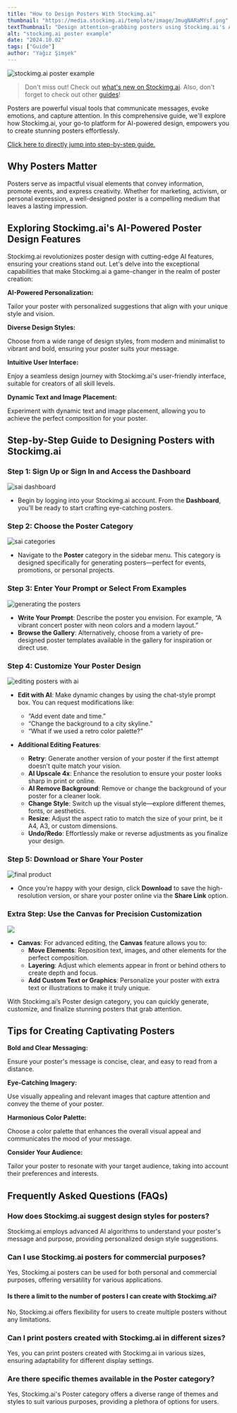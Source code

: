 ```yaml
---
title: "How to Design Posters With Stockimg.ai"
thumbnail: "https://media.stockimg.ai/template/image/JmugNARaMYsf.png"
textThumbnail: "Design attention-grabbing posters using Stockimg.ai's AI-powered tools. Follow this guide to easily create and customize posters for events, promotions, and more with AI and the Canvas feature for precise editing."
alt: "stockimg.ai poster example"
date: "2024.10.02"
tags: ["Guide"]
author: "Yağız Şimşek"
---
```


![stockimg.ai poster example](https://media.stockimg.ai/template/image/JmugNARaMYsf.png)

> Don't miss out! Check out [what's new on Stockimg.ai](https://stockimg.ai/blog/ai-and-technology/introducing-new-stockimg-ui). Also, don't forget to check out other [guides](https://stockimg.ai/blog/guide)!

Posters are powerful visual tools that communicate messages, evoke emotions, and capture attention. In this comprehensive guide, we'll explore how Stockimg.ai, your go-to platform for AI-powered design, empowers you to create stunning posters effortlessly.

[Click here to directly jump into step-by-step guide.](#step-by-step-guide-to-designing-posters-with-stockimgai)

## Why Posters Matter

Posters serve as impactful visual elements that convey information, promote events, and express creativity. Whether for marketing, activism, or personal expression, a well-designed poster is a compelling medium that leaves a lasting impression.

## Exploring Stockimg.ai's AI-Powered Poster Design Features

Stockimg.ai revolutionizes poster design with cutting-edge AI features, ensuring your creations stand out. Let's delve into the exceptional capabilities that make Stockimg.ai a game-changer in the realm of poster creation:

**AI-Powered Personalization:**

Tailor your poster with personalized suggestions that align with your unique style and vision.

**Diverse Design Styles:**

Choose from a wide range of design styles, from modern and minimalist to vibrant and bold, ensuring your poster suits your message.

**Intuitive User Interface:**

Enjoy a seamless design journey with Stockimg.ai's user-friendly interface, suitable for creators of all skill levels.

**Dynamic Text and Image Placement:**

Experiment with dynamic text and image placement, allowing you to achieve the perfect composition for your poster.

## Step-by-Step Guide to Designing Posters with Stockimg.ai

### Step 1: Sign Up or Sign In and Access the Dashboard
![sai dashboard](https://raw.githubusercontent.com/Abdurrahman-Subh/mdx-blog/main/images/sai-dashboard-home.png)

- Begin by logging into your Stockimg.ai account. From the **Dashboard**, you’ll be ready to start crafting eye-catching posters.

### Step 2: Choose the Poster Category
![sai categories](https://raw.githubusercontent.com/Abdurrahman-Subh/mdx-blog/main/images/sai-dashboard-categories.png)

- Navigate to the **Poster** category in the sidebar menu. This category is designed specifically for generating posters—perfect for events, promotions, or personal projects.

### Step 3: Enter Your Prompt or Select From Examples
![generating the posters](https://raw.githubusercontent.com/Abdurrahman-Subh/mdx-blog/main/images/sai-poster-gen.png)

- **Write Your Prompt**: Describe the poster you envision. For example, “A vibrant concert poster with neon colors and a modern layout.”
- **Browse the Gallery**: Alternatively, choose from a variety of pre-designed poster templates available in the gallery for inspiration or direct use.

### Step 4: Customize Your Poster Design
![editing posters with ai](https://raw.githubusercontent.com/Abdurrahman-Subh/mdx-blog/main/images/sai-poster-edit.png)

- **Edit with AI**: Make dynamic changes by using the chat-style prompt box. You can request modifications like:
    - “Add event date and time.”
    - “Change the background to a city skyline.”
    - “What if we used a retro color palette?”

- **Additional Editing Features**:
    - **Retry**: Generate another version of your poster if the first attempt doesn’t quite match your vision.
    - **AI Upscale 4x**: Enhance the resolution to ensure your poster looks sharp in print or online.
    - **AI Remove Background**: Remove or change the background of your poster for a cleaner look.
    - **Change Style**: Switch up the visual style—explore different themes, fonts, or aesthetics.
    - **Resize**: Adjust the aspect ratio to match the size of your print, be it A4, A3, or custom dimensions.
    - **Undo/Redo**: Effortlessly make or reverse adjustments as you finalize your design.

### Step 5: Download or Share Your Poster
![final product](https://media.stockimg.ai/template/image/Vg0TeSI65V0p.png)

- Once you’re happy with your design, click **Download** to save the high-resolution version, or share your poster online via the **Share Link** option.

### Extra Step: Use the Canvas for Precision Customization
![](https://raw.githubusercontent.com/Abdurrahman-Subh/mdx-blog/main/images/sai-canvas.png)

- **Canvas**: For advanced editing, the **Canvas** feature allows you to:
    - **Move Elements**: Reposition text, images, and other elements for the perfect composition.
    - **Layering**: Adjust which elements appear in front or behind others to create depth and focus.
    - **Add Custom Text or Graphics**: Personalize your poster with extra text or illustrations to make it truly unique.

With Stockimg.ai’s Poster design category, you can quickly generate, customize, and finalize stunning posters that grab attention.

## Tips for Creating Captivating Posters

**Bold and Clear Messaging:**

Ensure your poster's message is concise, clear, and easy to read from a distance.

**Eye-Catching Imagery:**

Use visually appealing and relevant images that capture attention and convey the theme of your poster.

**Harmonious Color Palette:**

Choose a color palette that enhances the overall visual appeal and communicates the mood of your message.

**Consider Your Audience:**

Tailor your poster to resonate with your target audience, taking into account their preferences and interests.

## Frequently Asked Questions (FAQs)
### How does Stockimg.ai suggest design styles for posters?
Stockimg.ai employs advanced AI algorithms to understand your poster's message and purpose, providing personalized design style suggestions.

### Can I use Stockimg.ai posters for commercial purposes?
Yes, Stockimg.ai posters can be used for both personal and commercial purposes, offering versatility for various applications.

#### Is there a limit to the number of posters I can create with Stockimg.ai?
No, Stockimg.ai offers flexibility for users to create multiple posters without any limitations.

### Can I print posters created with Stockimg.ai in different sizes?
Yes, you can print posters created with Stockimg.ai in various sizes, ensuring adaptability for different display settings.

### Are there specific themes available in the Poster category?
Yes, Stockimg.ai's Poster category offers a diverse range of themes and styles to suit various purposes, providing a plethora of options for users.